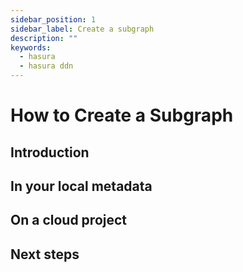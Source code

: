 ```yaml
---
sidebar_position: 1
sidebar_label: Create a subgraph
description: ""
keywords:
  - hasura
  - hasura ddn
---
```


# How to Create a Subgraph

## Introduction

## In your local metadata

## On a cloud project

## Next steps
